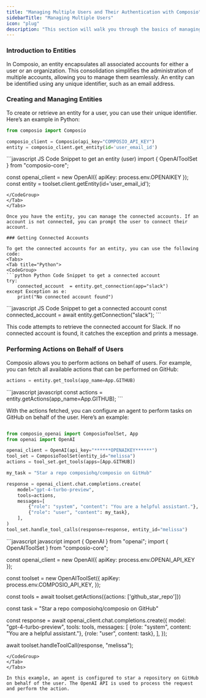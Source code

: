 ```yaml
---
title: "Managing Multiple Users and Their Authentication with Composio"
sidebarTitle: "Managing Multiple Users"
icon: "plug"
description: "This section will walk you through the basics of managing multiple users and their authentication using Composio."
---
```


### Introduction to Entities

In Composio, an entity encapsulates all associated accounts for either a user or an organization. This consolidation simplifies the administration of multiple accounts, allowing you to manage them seamlessly. An entity can be identified using any unique identifier, such as an email address.

### Creating and Managing Entities

To create or retrieve an entity for a user, you can use their unique identifier. Here’s an example in Python:
<Tabs>
<Tab title="Python">
<CodeGroup>
```python Python Code Snippet to get an entity (user)
from composio import Composio

composio_client = Composio(api_key="COMPOSIO_API_KEY")
entity = composio_client.get_entity(id='user_email_id')
```
</CodeGroup>
</Tab>
<Tab title="JS">
<CodeGroup>
```javascript JS Code Snippet to get an entity (user)
import { OpenAIToolSet } from "composio-core";

const openai_client = new OpenAI({
    apiKey: process.env.OPENAIKEY
});
const entity = toolset.client.getEntity(id='user_email_id');
```
</CodeGroup>
</Tab>
</Tabs>

Once you have the entity, you can manage the connected accounts. If an account is not connected, you can prompt the user to connect their account.

### Getting Connected Accounts

To get the connected accounts for an entity, you can use the following code:
<Tabs>
<Tab title="Python">
<CodeGroup>
```python Python Code Snippet to get a connected account
try:
    connected_account  = entity.get_connection(app="slack")
except Exception as e:
    print("No connected account found")
```
</CodeGroup>
</Tab>
<Tab title="JS">
<CodeGroup>
```javascript JS Code Snippet to get a connected account
const connected_account  = await entity.getConnection("slack");
```
</CodeGroup>
</Tab>
</Tabs>

This code attempts to retrieve the connected account for Slack. If no connected account is found, it catches the exception and prints a message.

### Performing Actions on Behalf of Users

Composio allows you to perform actions on behalf of users. For example, you can fetch all available actions that can be performed on GitHub:
<Tabs>
<Tab title="Python">
<CodeGroup>
```python python
actions = entity.get_tools(app_name=App.GITHUB)
```
</CodeGroup>
</Tab>
<Tab title="JS">
<CodeGroup>
```javascript javascript
const actions = entity.getActions(app_name=App.GITHUB);
```
</CodeGroup>
</Tab>
</Tabs>

With the actions fetched, you can configure an agent to perform tasks on GitHub on behalf of the user. Here’s an example:
<Tabs>
<Tab title="Python">
<CodeGroup>
```python python

from composio_openai import ComposioToolSet, App
from openai import OpenAI

openai_client = OpenAI(api_key="******OPENAIKEY******")
tool_set = ComposioToolSet(entity_id="melissa")
actions = tool_set.get_tools(apps=[App.GITHUB])

my_task = "Star a repo composiohq/composio on GitHub"

response = openai_client.chat.completions.create(
    model="gpt-4-turbo-preview",
    tools=actions,
    messages=[
        {"role": "system", "content": "You are a helpful assistant."},
        {"role": "user", "content": my_task},
    ],
)
tool_set.handle_tool_calls(response=response, entity_id="melissa")
```
</CodeGroup>
</Tab>
<Tab title="JS">
<CodeGroup>
```javascript javascript
import { OpenAI } from "openai";
import { OpenAIToolSet } from "composio-core";

const openai_client = new OpenAI({
    apiKey: process.env.OPENAI_API_KEY
});

const toolset = new OpenAIToolSet({
    apiKey: process.env.COMPOSIO_API_KEY,
});

const tools = await toolset.getActions({actions: ['github_star_repo']})

const task = "Star a repo composiohq/composio on GitHub"

const response = await openai_client.chat.completions.create({
    model: "gpt-4-turbo-preview",
    tools: tools,
    messages: [
        {role: "system", content: "You are a helpful assistant."},
        {role: "user", content: task},
    ],
});

await toolset.handleToolCall(response, "melissa");
```
</CodeGroup>
</Tab>
</Tabs>

In this example, an agent is configured to star a repository on GitHub on behalf of the user. The OpenAI API is used to process the request and perform the action.
